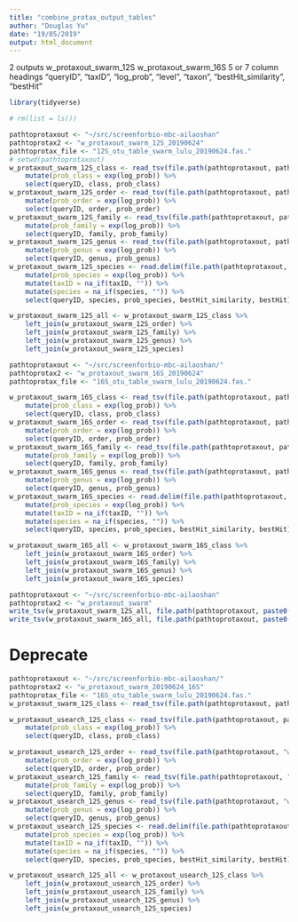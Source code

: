 ```yaml
---
title: "combine_protax_output_tables"
author: "Douglas Yu"
date: "19/05/2019"
output: html_document
---
```


2 outputs
    w_protaxout_swarm_12S
    w_protaxout_swarm_16S
5 or 7 column headings
"queryID", "taxID", "log_prob", "level", "taxon", "bestHit_similarity", "bestHit"

```r
library(tidyverse)
```

```r
# rm(list = ls())
```

```r
pathtoprotaxout <- "~/src/screenforbio-mbc-ailaoshan"
pathtoprotax2 <- "w_protaxout_swarm_12S_20190624"
pathtoprotax_file <- "12S_otu_table_swarm_lulu_20190624.fas."
# setwd(pathtoprotaxout)
w_protaxout_swarm_12S_class <- read_tsv(file.path(pathtoprotaxout, pathtoprotax2, paste0(pathtoprotax_file, "w_class_probs")), col_names = c("queryID", "taxID", "log_prob", "level", "class")) %>% 
    mutate(prob_class = exp(log_prob)) %>% 
    select(queryID, class, prob_class)
w_protaxout_swarm_12S_order <- read_tsv(file.path(pathtoprotaxout, pathtoprotax2, paste0(pathtoprotax_file, "w_order_probs")), col_names = c("queryID", "taxID", "log_prob", "level", "order")) %>% 
    mutate(prob_order = exp(log_prob)) %>% 
    select(queryID, order, prob_order)
w_protaxout_swarm_12S_family <- read_tsv(file.path(pathtoprotaxout, pathtoprotax2, paste0(pathtoprotax_file, "w_family_probs")), col_names = c("queryID", "taxID", "log_prob", "level", "family")) %>% 
    mutate(prob_family = exp(log_prob)) %>% 
    select(queryID, family, prob_family)
w_protaxout_swarm_12S_genus <- read_tsv(file.path(pathtoprotaxout, pathtoprotax2, paste0(pathtoprotax_file, "w_genus_probs")), col_names = c("queryID", "taxID", "log_prob", "level", "genus")) %>% 
    mutate(prob_genus = exp(log_prob)) %>% 
    select(queryID, genus, prob_genus)
w_protaxout_swarm_12S_species <- read.delim(file.path(pathtoprotaxout, pathtoprotax2, paste0(pathtoprotax_file, "w_species_probs_sim")), stringsAsFactors = FALSE, sep = " ", col.names = c("queryID", "taxID", "log_prob", "level", "species", "bestHit_similarity", "bestHit")) %>% 
    mutate(prob_species = exp(log_prob)) %>% 
    mutate(taxID = na_if(taxID, "")) %>% 
    mutate(species = na_if(species, "")) %>% 
    select(queryID, species, prob_species, bestHit_similarity, bestHit)

w_protaxout_swarm_12S_all <- w_protaxout_swarm_12S_class %>% 
    left_join(w_protaxout_swarm_12S_order) %>% 
    left_join(w_protaxout_swarm_12S_family) %>% 
    left_join(w_protaxout_swarm_12S_genus) %>% 
    left_join(w_protaxout_swarm_12S_species) 
```

```r
pathtoprotaxout <- "~/src/screenforbio-mbc-ailaoshan/"
pathtoprotax2 <- "w_protaxout_swarm_16S_20190624"
pathtoprotax_file <- "16S_otu_table_swarm_lulu_20190624.fas."

w_protaxout_swarm_16S_class <- read_tsv(file.path(pathtoprotaxout, pathtoprotax2, paste0(pathtoprotax_file, "w_class_probs")), col_names = c("queryID", "taxID", "log_prob", "level", "class")) %>% 
    mutate(prob_class = exp(log_prob)) %>% 
    select(queryID, class, prob_class)
w_protaxout_swarm_16S_order <- read_tsv(file.path(pathtoprotaxout, pathtoprotax2, paste0(pathtoprotax_file, "w_order_probs")), col_names = c("queryID", "taxID", "log_prob", "level", "order")) %>% 
    mutate(prob_order = exp(log_prob)) %>% 
    select(queryID, order, prob_order)
w_protaxout_swarm_16S_family <- read_tsv(file.path(pathtoprotaxout, pathtoprotax2, paste0(pathtoprotax_file, "w_family_probs")), col_names = c("queryID", "taxID", "log_prob", "level", "family")) %>% 
    mutate(prob_family = exp(log_prob)) %>% 
    select(queryID, family, prob_family)
w_protaxout_swarm_16S_genus <- read_tsv(file.path(pathtoprotaxout, pathtoprotax2, paste0(pathtoprotax_file, "w_genus_probs")), col_names = c("queryID", "taxID", "log_prob", "level", "genus")) %>% 
    mutate(prob_genus = exp(log_prob)) %>% 
    select(queryID, genus, prob_genus)
w_protaxout_swarm_16S_species <- read.delim(file.path(pathtoprotaxout, pathtoprotax2, paste0(pathtoprotax_file, "w_species_probs_sim")), stringsAsFactors = FALSE, sep = " ", col.names = c("queryID", "taxID", "log_prob", "level", "species", "bestHit_similarity", "bestHit")) %>% 
    mutate(prob_species = exp(log_prob)) %>% 
    mutate(taxID = na_if(taxID, "")) %>% 
    mutate(species = na_if(species, "")) %>% 
    select(queryID, species, prob_species, bestHit_similarity, bestHit)

w_protaxout_swarm_16S_all <- w_protaxout_swarm_16S_class %>% 
    left_join(w_protaxout_swarm_16S_order) %>% 
    left_join(w_protaxout_swarm_16S_family) %>% 
    left_join(w_protaxout_swarm_16S_genus) %>% 
    left_join(w_protaxout_swarm_16S_species) 
```

```r
pathtoprotaxout <- "~/src/screenforbio-mbc-ailaoshan"
pathtoprotax2 <- "w_protaxout_swarm"
write_tsv(w_protaxout_swarm_12S_all, file.path(pathtoprotaxout, paste0(pathtoprotax2, "_12S_20190624"),"w_protaxout_swarm_12S_all_20190624.tsv"))
write_tsv(w_protaxout_swarm_16S_all, file.path(pathtoprotaxout, paste0(pathtoprotax2 , "_16S_20190624"),"w_protaxout_swarm_16S_all_20190624.tsv"))
```


# Deprecate

```r
pathtoprotaxout <- "~/src/screenforbio-mbc-ailaoshan/"
pathtoprotax2 <- "w_protaxout_swarm_20190624_16S"
pathtoprotax_file <- "16S_otu_table_swarm_lulu_20190624.fas."
w_protaxout_swarm_12S_class <- read_tsv(file.path(pathtoprotaxout, pathtoprotax2, paste0(pathtoprotax_file, "w_class_probs")), col_names = c("queryID", "taxID", "log_prob", "level", "class")) %>% 

w_protaxout_usearch_12S_class <- read_tsv(file.path(pathtoprotaxout, pathtoprotax2, paste0(pathtoprotax_file, "w_class_probs")), col_names = c("queryID", "taxID", "log_prob", "level", "class")) %>% 
    mutate(prob_class = exp(log_prob)) %>% 
    select(queryID, class, prob_class)

w_protaxout_usearch_12S_order <- read_tsv(file.path(pathtoprotaxout, "w_protaxout_usearch_12S", paste0("all_12S_20180317_otu_table_usearchderep_lulu.", "w_order_probs")), col_names = c("queryID", "taxID", "log_prob", "level", "order")) %>% 
    mutate(prob_order = exp(log_prob)) %>% 
    select(queryID, order, prob_order)
w_protaxout_usearch_12S_family <- read_tsv(file.path(pathtoprotaxout, "w_protaxout_usearch_12S", paste0("all_12S_20180317_otu_table_usearchderep_lulu.", "w_family_probs")), col_names = c("queryID", "taxID", "log_prob", "level", "family")) %>% 
    mutate(prob_family = exp(log_prob)) %>% 
    select(queryID, family, prob_family)
w_protaxout_usearch_12S_genus <- read_tsv(file.path(pathtoprotaxout, "w_protaxout_usearch_12S", paste0("all_12S_20180317_otu_table_usearchderep_lulu.", "w_genus_probs")), col_names = c("queryID", "taxID", "log_prob", "level", "genus")) %>% 
    mutate(prob_genus = exp(log_prob)) %>% 
    select(queryID, genus, prob_genus)
w_protaxout_usearch_12S_species <- read.delim(file.path(pathtoprotaxout, "w_protaxout_usearch_12S", paste0("all_12S_20180317_otu_table_usearchderep_lulu.", "w_species_probs_sim")), stringsAsFactors = FALSE, sep = " ", col.names = c("queryID", "taxID", "log_prob", "level", "species", "bestHit_similarity", "bestHit")) %>% 
    mutate(prob_species = exp(log_prob)) %>% 
    mutate(taxID = na_if(taxID, "")) %>% 
    mutate(species = na_if(species, "")) %>% 
    select(queryID, species, prob_species, bestHit_similarity, bestHit)

w_protaxout_usearch_12S_all <- w_protaxout_usearch_12S_class %>% 
    left_join(w_protaxout_usearch_12S_order) %>% 
    left_join(w_protaxout_usearch_12S_family) %>% 
    left_join(w_protaxout_usearch_12S_genus) %>% 
    left_join(w_protaxout_usearch_12S_species) 
```

